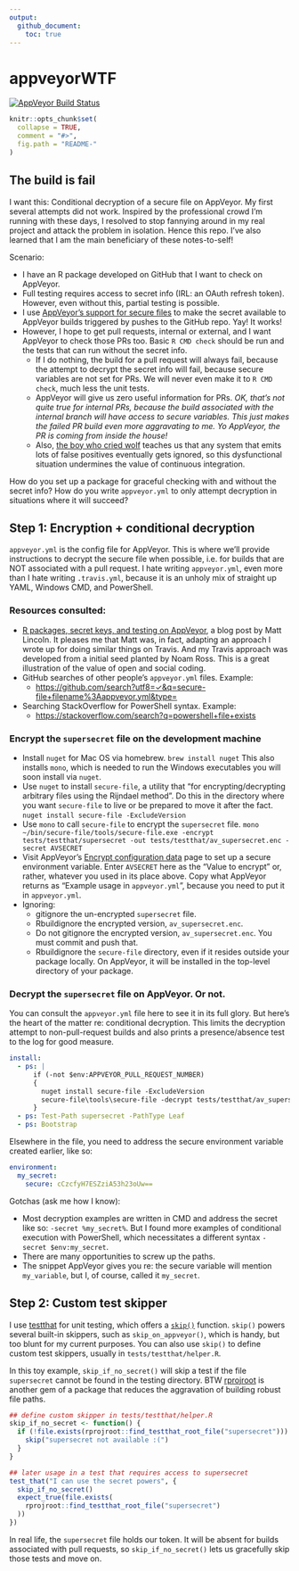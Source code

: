 ```yaml
---
output:
  github_document:
    toc: true
---
```


# appveyorWTF

[![AppVeyor Build Status](https://ci.appveyor.com/api/projects/status/github/jennybc/appveyorWTF?branch=master&svg=true)](https://ci.appveyor.com/project/jennybc/appveyorWTF)

<!-- README.md is generated from README.Rmd. Please edit that file -->

```r
knitr::opts_chunk$set(
  collapse = TRUE,
  comment = "#>",
  fig.path = "README-"
)
```

## The build is fail

I want this: Conditional decryption of a secure file on AppVeyor. My first several attempts did not work. Inspired by the professional crowd I'm running with these days, I resolved to stop fannying around in my real project and attack the problem in isolation. Hence this repo. I've also learned that I am the main beneficiary of these notes-to-self!

Scenario:

  * I have an R package developed on GitHub that I want to check on AppVeyor.
  * Full testing requires access to secret info (IRL: an OAuth refresh token). However, even without this, partial testing is possible.
  * I use [AppVeyor's support for secure files](https://www.appveyor.com/docs/how-to/secure-files/) to make the secret available to AppVeyor builds triggered by pushes to the GitHub repo. Yay! It works!
  * However, I hope to get pull requests, internal or external, and I want AppVeyor to check those PRs too. Basic `R CMD check` should be run and the tests that can run without the secret info.
    - If I do nothing, the build for a pull request will always fail, because the attempt to decrypt the secret info will fail, because secure variables are not set for PRs. We will never even make it to `R CMD check`, much less the unit tests.
    - AppVeyor will give us zero useful information for PRs. *OK, that's not quite true for internal PRs, because the build associated with the internal branch will have access to secure variables. This just makes the failed PR build even more aggravating to me. Yo AppVeyor, the PR is coming from inside the house!*
    - Also, [the boy who cried wolf](https://en.wikipedia.org/wiki/The_Boy_Who_Cried_Wolf) teaches us that any system that emits lots of false positives eventually gets ignored, so this dysfunctional situation undermines the value of continuous integration.
    
How do you set up a package for graceful checking with and without the secret info? How do you write `appveyor.yml` to only attempt decryption in situations where it will succeed?

## Step 1: Encryption + conditional decryption

`appveyor.yml` is the config file for AppVeyor. This is where we'll provide instructions to decrypt the secure file when possible, i.e. for builds that are NOT associated with a pull request. I hate writing `appveyor.yml`, even more than I hate writing `.travis.yml`, because it is an unholy mix of straight up YAML, Windows CMD, and PowerShell.

### Resources consulted:

  * [R packages, secret keys, and testing on AppVeyor](https://matthewlincoln.net/2016/05/13/r-packages-secret-keys-and-appveyor.html), a blog post by Matt Lincoln. It pleases me that Matt was, in fact, adapting an approach I wrote up for doing similar things on Travis. And my Travis approach was developed from a initial seed planted by Noam Ross. This is a great illustration of the value of open and social coding.
  * GitHub searches of other people's `appveyor.yml` files. Example:
    - <https://github.com/search?utf8=✓&q=secure-file+filename%3Aappveyor.yml&type=>
  * Searching StackOverflow for PowerShell syntax. Example:
    - <https://stackoverflow.com/search?q=powershell+file+exists>
    
### Encrypt the `supersecret` file on the development machine

  * Install `nuget` for Mac OS via homebrew.
    ```
    brew install nuget
    ```
    This also installs `mono`, which is needed to run the Windows executables you will soon install via `nuget`.
  * Use `nuget` to install `secure-file`, a utility that "for encrypting/decrypting arbitrary files using the Rijndael method". Do this in the directory where you want `secure-file` to live or be prepared to move it after the fact.
    ```
    nuget install secure-file -ExcludeVersion
    ```
  * Use `mono` to call `secure-file` to encrypt the `supersecret` file.
    ```
    mono ~/bin/secure-file/tools/secure-file.exe -encrypt tests/testthat/supersecret -out tests/testthat/av_supersecret.enc -secret AVSECRET
    ```
  * Visit AppVeyor's [Encrypt configuration data](https://ci.appveyor.com/tools/encrypt) page to set up a secure environment variable. Enter `AVSECRET` here as the "Value to encrypt" or, rather, whatever you used in its place above. Copy what AppVeyor returns as "Example usage in `appveyor.yml`", because you need to put it in `appveyor.yml`.
  * Ignoring:
    - gitignore the un-encrypted `supersecret` file.
    - Rbuildignore the encrypted version, `av_supersecret.enc`.
    - Do not gitignore the encrypted version, `av_supersecret.enc`. You must commit and push that.
    - Rbuildignore the `secure-file` directory, even if it resides outside your package locally. On AppVeyor, it will be installed in the top-level directory of your package.
  
### Decrypt the `supersecret` file on AppVeyor. Or not.

You can consult the `appveyor.yml` file here to see it in its full glory. But here's the heart of the matter re: conditional decryption. This limits the decryption attempt to non-pull-request builds and also prints a presence/absence test to the log for good measure.

```yaml
install:
  - ps: |
      if (-not $env:APPVEYOR_PULL_REQUEST_NUMBER)
      {
        nuget install secure-file -ExcludeVersion
        secure-file\tools\secure-file -decrypt tests/testthat/av_supersecret.enc -secret $env:my_secret -out tests/testthat/supersecret
      }
  - ps: Test-Path supersecret -PathType Leaf
  - ps: Bootstrap
```

Elsewhere in the file, you need to address the secure environment variable created earlier, like so:

```yaml
environment:
  my_secret:
    secure: cCzcfyH7ESZziA53h23oUw==
```

Gotchas (ask me how I know):

  * Most decryption examples are written in CMD and address the secret like so: `-secret %my_secret%`. But I found more examples of conditional execution with PowerShell, which necessitates a different syntax `-secret $env:my_secret`.
  * There are many opportunities to screw up the paths.
  * The snippet AppVeyor gives you re: the secure variable will mention `my_variable`, but I, of course, called it `my_secret`.

## Step 2: Custom test skipper

I use [testthat](https://cran.r-project.org/package=testthat) for unit testing, which offers a [`skip()`](https://www.rdocumentation.org/packages/testthat/versions/1.0.2/topics/skip) function. `skip()` powers several built-in skippers, such as `skip_on_appveyor()`, which is handy, but too blunt for my current purposes. You can also use `skip()` to define custom test skippers, usually in `tests/testthat/helper.R`.

In this toy example, `skip_if_no_secret()` will skip a test if the file `supersecret` cannot be found in the testing directory. BTW [rprojroot](https://cran.r-project.org/package=rprojroot) is another gem of a package that reduces the aggravation of building robust file paths. 

```r
## define custom skipper in tests/testthat/helper.R
skip_if_no_secret <- function() {
  if (!file.exists(rprojroot::find_testthat_root_file("supersecret"))) {
    skip("supersecret not available :(")
  }
}

## later usage in a test that requires access to supersecret
test_that("I can use the secret powers", {
  skip_if_no_secret()
  expect_true(file.exists(
    rprojroot::find_testthat_root_file("supersecret")
  ))
})
```

In real life, the `supersecret` file holds our token. It will be absent for builds associated with pull requests, so `skip_if_no_secret()` lets us gracefully skip those tests and move on.
